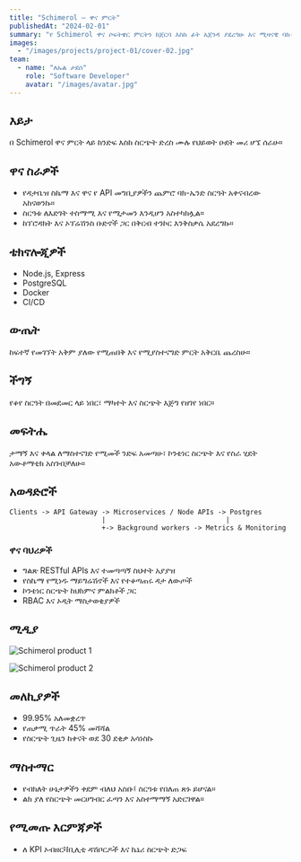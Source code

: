 ```yaml
---
title: "Schimerol — ዋና ምርት"
publishedAt: "2024-02-01"
summary: "የ Schimerol ዋና ሶፍትዌር ምርትን ከጀርባ እስከ ፊት አጀንዳ ያደረግሁ እና ሚዛናዊ ባክ-ኤንድ እና API ገነብቻለሁ."
images:
  - "/images/projects/project-01/cover-02.jpg"
team:
  - name: "ለኡል ታደሰ"
    role: "Software Developer"
    avatar: "/images/avatar.jpg"
---
```


## እይታ

በ Schimerol ዋና ምርት ላይ ከንድፍ እስከ ስርጭት ድረስ ሙሉ የህይወት ዑደት መሪ ሆኜ ሰራሁ።

## ዋና ስራዎች

- የዳታቤዝ ስኬማ እና ዋና የ API መግቢያዎችን ጨምሮ ባክ-ኤንድ ስርዓት አቀናብረው አከናወንኩ።
- ስርዓቱ ለእድገት ተስማሚ እና የሚታመን እንዲሆን አስተካክሏል።
- ከፕሮዳክት እና ኦፕሬሽንስ ቡድኖች ጋር በቅርብ ተንኮር እንቅስቃሴ አደረግኩ።

## ቴክኖሎጂዎች

- Node.js, Express
- PostgreSQL
- Docker
- CI/CD

## ውጤት

ከፍተኛ የመገኘት አቅም ያለው የሚጠበቅ እና የሚያስተናግድ ምርት አቅርቤ ጨረስሁ።

## ችግኝ

የቆየ ስርዓት በመደመር ላይ ነበር፣ ማካተት እና ስርጭት እጅግ የዘገየ ነበር።

## መፍትሔ

ታማኝ እና ቀላል ለማስተናገድ የሚመች ንድፍ አመጣሁ፣ ኮንቴነር ስርጭት እና የስራ ሂደት አውቶማቲክ አስገብቻለሁ።

## አወዳድሮች

```text
Clients -> API Gateway -> Microservices / Node APIs -> Postgres
                       |                              |
                       +-> Background workers -> Metrics & Monitoring
```

### ዋና ባህሪዎች
- ግልጽ RESTful APIs እና ተመጣጣኝ ስህተት አያያዝ
- የስኬማ የሚነዱ ማይግሬሽኖች እና የተቆጣጠሩ ዳታ ለውጦች
- ኮንቴነር ስርጭት ከህክምና ምልክቶች ጋር
- RBAC እና ኦዲት ማስታወቂያዎች

## ሚዲያ
![Schimerol product 1](/images/projects/schimerol/product-01.png)

![Schimerol product 2](/images/projects/schimerol/product-02.png)

## መለኪያዎች
- 99.95% አለመቋረጥ
- የጠቃሚ ጥራት 45% መሻሻል
- የስርጭት ጊዜን ከቀናት ወደ 30 ደቂቃ አሳነስኩ

## ማስተማር
- የብክለት ሁኔታዎችን ቀደም ብለህ አስቡ፤ ስርዓቱ የበለጠ ጽኑ ይሆናል።
- ልክ ያለ የስርጭት መርሀግብር ፈጣን እና አስተማማኝ አድርገዋል።

## የሚመጡ እርምጃዎች
- ለ KPI ኦብዘርቫቢሊቲ ዳሽቦርዶች እና ኬኔሪ ስርጭት ድጋፍ
